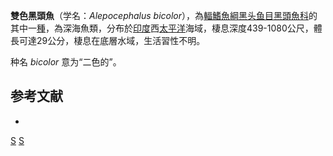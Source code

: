 {{Speciesbox
| name = 雙色黑頭魚
| status = NE
| status_system = IUCN3.1
| genus = Alepocephalus
| species = bicolor
| authority = [[Alcock|Alcock]], 1891
| synonyms = 
}}

'''雙色黑頭魚'''（学名：''Alepocephalus bicolor''），為[[輻鰭魚綱|輻鰭魚綱]][[黑头鱼目|黑头鱼目]][[黑頭魚科|黑頭魚科]]的其中一[[種|種]]，為深海魚類，分布於[[印度|印度]]西[[太平洋|太平洋]]海域，棲息深度439-1080公尺，體長可達29公分，棲息在底層水域，生活習性不明。

种名 ''bicolor'' 意为“二色的”。

==参考文献==
*{{FishBase_species|genus=Alepocephalus|species=bicolor|year=2015|month=8}}

{{Taxonbar|from=Q2177273}}

[[Category:黑頭魚屬|S]]
[[Category:1891年描述的鱼类|S]]